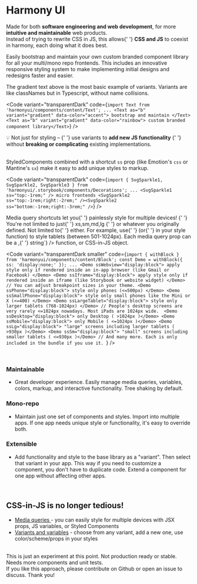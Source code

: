 
<Meta title="Why another UI library ?" id="about-1" />

<AppProvider>

<Wrapper ssAll="a { color: white; }">

<h1>
  <Block as="span" variant="gradient" data-color="rainbow" ss="margin-top:0;">
    Harmony UI
  </Block>
</h1>

<p>
  Made for both <strong>software engineering and web development</strong>, for
  more <strong>intuitive and maintainable</strong> web products.
  <br />
  Instead of trying to rewrite CSS in JS, this allows{' '}
  <strong>CSS and JS</strong> to coexist in harmony, each doing what it does
  best.
</p>

Easily <Text as="b" variant="gradient" data-color="accent">bootstrap and maintain</Text> your own <Text as="b" variant="gradient" data-color="rainbow"> custom branded component library</Text> for all your <Text as="b" variant="gradient" data-color="accent"><SvgSparkle ss="" />multi/mono repo frontends<SvgSparkle ss="" /><SvgSparkle ss="" /></Text>. <span className="noWrap">This includes an innovative responsive styling system</span> to make implementing initial designs and redesigns faster and easier.

The gradient text above is the most basic example of variants. Variants are like classNames but in Typescript, without name collisions.

<Code
  variant="transparentDark"
  code={`import Text from 'harmonyui/components/content/Text';
...
<Text as="b" variant="gradient" data-color="accent"> bootstrap and maintain </Text>
<Text as="b" variant="gradient" data-color="rainbow"> custom branded component library</Text>`}
/>

<p>
  <Text as="b" variant="gradient" data-color="accent">
    💡 Not just for styling &ndash;
  </Text>{' '}
  <a>
    use variants to <b>add new JS functionality</b>
  </a>{' '}
  without <b>breaking or complicating</b> existing implementations.
  <br />
  &nbsp;
</p>

<p>
  <a>StyledComponents</a> combined with a shortcut <code>ss</code> prop (like
  Emotion's <code>css</code> or Mantine's <code>sx</code>) make it easy to add
  unique styles to markup.
</p>

<Code
  variant="transparentDark"
  code={`import { SvgSparkle1, SvgSparkle2, SvgSparkle3 } from 'harmonyui/.storybook/components/Decorations';
...
<SvgSparkle1 ss="top:-1rem;" /> micro frontends <SvgSparkle2 ss="top:-1rem;right:-2rem;" /><SvgSparkle2 ss="bottom:-1rem;right:-3rem;" />`}
/>

<p>
  <a>Media query shortcuts</a> let you{' '}
  <Text as="b" variant="gradient" data-color="rainbow">
    painlessly style for multiple devices!
  </Text>{' '}
  You're not limited to just{' '}
  <CodeInline variant="text" data-color="dark">
    xs,sm,md,lg
  </CodeInline>{' '}
  or whatever you originally defined. Not limited to{' '}
  <CodeInline variant="text" code={`min-width`} /> either. For example, use{' '}
  <CodeInline variant="text" code={`props.ssTablet`} /> (or{' '}
  <CodeInline variant="text" code={`props.theme.mq.tablet`} /> in your style
  function) to style tablets (between 501-1024px). Each media query prop can be
  a <CodeInline variant="text" code={`string`} />,{' '}
  <CodeInline variant="text" code={`(props)=>string`} /> function, or CSS-in-JS
  object.
</p>

<Code
  variant="transparentDark smaller"
  code={`import { withBlock } from 'harmonyui/components/content/Block';
const Demo = withBlock({ ss: 'display:none;' });
...
<Demo ssWebview="display:block"> apply style only if rendered inside an in-app browser (like Gmail or Facebook) </Demo>
<Demo ssIframe="display:block"> apply style only if rendered inside an iframe (like Storybook or website widget) </Demo>
// You can adjust breakpoint sizes in your theme.
<Demo ssPhone="display:block"> style only phones (<=500px) </Demo>
<Demo ssSmallPhone="display:block"> style only small phones like the Mini or X (<=400) </Demo>
<Demo ssLargeTablet="display:block"> style only larger tablets (768-1024px) </Demo>
// People's desktop screens are very rarely <=1024px nowadays. Most iPads are 1024px wide. 
<Demo ssDesktop="display:block"> only Desktop ( >1024px )</Demo>
<Demo ssMobile="display:block"> only Mobile ( <=1024px )</Demo>
<Demo ssLg="display:block"> "large" screens including larger tablets ( >930px )</Demo>
<Demo ssSm="display:block"> "small" screens including smaller tablets ( <=930px )</Demo>
// And many more. Each is only included in the bundle if you use it. `}
/>

<br />

### Maintainable

- Great developer experience. Easily manage media queries, variables, colors, markup, and interactive functionality. Tree shaking by default.

### Mono-repo

- Maintain just one set of components and styles. Import into multiple apps. If one app needs unique style or functionality, it's easy to override both.

### Extensible

- Add functionality and style to the base library as a "variant". Then select that variant in your app. This way if you need to customize a component, you don't have to duplicate code. Extend a component for one app without affecting other apps.

<br />

## CSS-in-JS is no longer tedious!

- <a href="/" data-color="accent">
    Media queries
  </a> - you can easily style for multiple devices with JSX props, JS variables,
  or Styled Components
- <a href="/">Variants and variables</a> - choose from any variant, add a new one,
  use color/scheme/props in your styles

<p>
  <br />
  This is just an experiment at this point. Not production ready or stable. Needs
  more components and unit tests.
  <br />
  If you like this approach, please contribute <a>on Github</a> or open an issue
  to discuss. Thank you!
</p>

</Wrapper>

</AppProvider>
